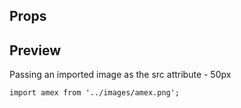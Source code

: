 
<Meta title="Loader|Overlay" component={LoaderOverlay} />

## Props

<Props of={LoaderOverlay} />

## Preview

<Preview>
  <Story name="LoaderOverlay">
    <LoaderOverlay
      text={text('Text', 'Cargando...')}
      zIndex={number('z-index', 1)}
      overlayOpacity={number('Overlay opacity', 0.7)}
    />
  </Story>
</Preview>

Passing an imported image as the src attribute - 50px

`import amex from '../images/amex.png';`

<Preview>
  <Story name="Logo with imported image">
    <LoaderOverlay imgSrc={amex} />
  </Story>
</Preview>
